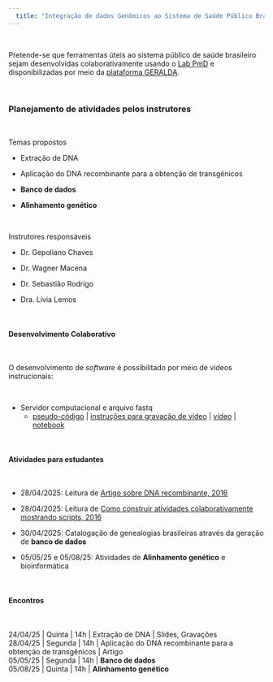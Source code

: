 ```yaml
---
  title: "Integração de dados Genômicos ao Sistema de Saúde Público Brasileiro (SUS)"
---
```


\

Pretende-se que ferramentas úteis ao sistema público de saúde brasileiro sejam desenvolvidas colaborativamente usando o [Lab PmD](lab-virtual.html) e disponibilizadas por meio da [plataforma GERALDA](https://geraldo-br.netlify.app/pmd).

\

### Planejamento de atividades pelos instrutores

\

Temas propostos

* Extração de DNA

* Aplicação do DNA recombinante para a obtenção de transgênicos 

* **Banco de dados** 

* **Alinhamento genético**

\

Instrutores responsáveis

* Dr. Gepoliano Chaves

* Dr. Wagner Macena

* Dr. Sebastião Rodrigo

* Dra. Lívia Lemos


\


#### Desenvolvimento Colaborativo

\

O desenvolvimento de *software* é possibilitado por meio de vídeos instrucionais:

\

* Servidor computacional e arquivo fastq 
  + [pseudo-código](https://docs.google.com/document/d/1TBsntWO8cCpHQ9YkvlUwXkXHqAkoKPlVBxtltosAAPs/edit?tab=t.0#heading=h.sc3873h8qqnu) | [instruções para gravação de vídeo](https://docs.google.com/document/d/161PbOhDUD06T_ALjTlTGr_N2WFCFryxUf2OS1HtTWro/edit?usp=sharing) | [vídeo](https://drive.google.com/file/d/1FYhk2wx59oGGtiQwGLOjLbkj48nBlq9v/view?usp=sharing) | [notebook](https://bioinformatics-bridge-course.netlify.app/align-extract-counts#download-fastq-file)
  
\
  
#### Atividades para estudantes

\

* 28/04/2025: Leitura de [Artigo sobre DNA recombinante, 2016](https://drive.google.com/file/d/1F1fUyGFlYZkSJw10gLZdUVN5DwoLO29s/view?usp=sharing)

* 28/04/2025: Leitura de [Como construir atividades colaborativamente mostrando scripts, 2016](https://drive.google.com/file/d/1F1fUyGFlYZkSJw10gLZdUVN5DwoLO29s/view?usp=sharing)

* 30/04/2025: Catalogação de genealogias brasileiras através da geração de **banco de dados**

* 05/05/25 e 05/08/25: Atividades de **Alinhamento genético** e bioinformática

\

#### Encontros

\

24/04/25 | Quinta  | 14h | Extração de DNA | Slides, Gravações \
28/04/25 | Segunda | 14h | Aplicação do DNA recombinante para a obtenção de transgênicos | Artigo \
05/05/25 | Segunda | 14h | **Banco de dados** \
05/08/25 | Quinta  | 14h | **Alinhamento genético**








